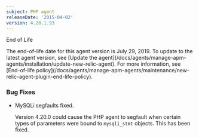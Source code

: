 ```yaml
---
subject: PHP agent
releaseDate: '2015-04-02'
version: 4.20.1.93
---
```


End of Life

<Callout variant="important">
  The end-of-life date for this agent version is July 29, 2019. To update to the latest agent version, see [Update the agent](/docs/agents/manage-apm-agents/installation/update-new-relic-agent). For more information, see [End-of-life policy](/docs/agents/manage-apm-agents/maintenance/new-relic-agent-plugin-end-life-policy).
</Callout>

### Bug Fixes

* MySQLi segfaults fixed.

  Version 4.20.0 could cause the PHP agent to segfault when certain types of parameters were bound to `mysqli_stmt` objects. This has been fixed.

